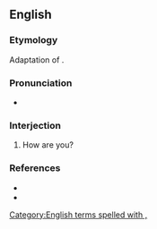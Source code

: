 ==English==

===Etymology===
Adaptation of {{etyl|ko|en}} {{m|ko|안녕하십니까}}.

===Pronunciation===
* {{audio|En-au-on your horse, amigo.ogg|Audio (AU)|lang=en}}

===Interjection===
{{en-interj|head=[[on]] [[your]] [[horse]], [[amigo]]?}}

# {{lb|en|military|slang}} How are you?

===References===
* {{cite-book|author=Dickson, Paul|year_published=2004|year=1994|title=War Slang: American Fighting Words and Phrases Since the Civil War|edition=2nd ed.|location=Washington, D.C.|publisher=Brassey's|isbn=1-57488-710-6|page=251}}
* {{cite-book|author=Elting, John R.; Dan Cragg; Ernest Deal|year=1984|title=A Dictionary of Soldier Talk|location=New York|publisher=Scribners|isbn=0-684-17862-1|page=218}}
[[Category:English terms spelled with ,]]